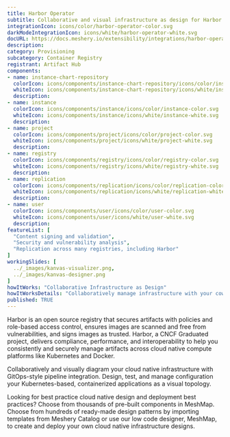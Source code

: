 ```yaml
---
title: Harbor Operator
subtitle: Collaborative and visual infrastructure as design for Harbor Operator
integrationIcon: icons/color/harbor-operator-color.svg
darkModeIntegrationIcon: icons/white/harbor-operator-white.svg
docURL: https://docs.meshery.io/extensibility/integrations/harbor-operator
description: 
category: Provisioning
subcategory: Container Registry
registrant: Artifact Hub
components: 
- name: instance-chart-repository
  colorIcon: icons/components/instance-chart-repository/icons/color/instance-chart-repository-color.svg
  whiteIcon: icons/components/instance-chart-repository/icons/white/instance-chart-repository-white.svg
  description: 
- name: instance
  colorIcon: icons/components/instance/icons/color/instance-color.svg
  whiteIcon: icons/components/instance/icons/white/instance-white.svg
  description: 
- name: project
  colorIcon: icons/components/project/icons/color/project-color.svg
  whiteIcon: icons/components/project/icons/white/project-white.svg
  description: 
- name: registry
  colorIcon: icons/components/registry/icons/color/registry-color.svg
  whiteIcon: icons/components/registry/icons/white/registry-white.svg
  description: 
- name: replication
  colorIcon: icons/components/replication/icons/color/replication-color.svg
  whiteIcon: icons/components/replication/icons/white/replication-white.svg
  description: 
- name: user
  colorIcon: icons/components/user/icons/color/user-color.svg
  whiteIcon: icons/components/user/icons/white/user-white.svg
  description: 
featureList: [
  "Content signing and validation",
  "Security and vulnerability analysis",
  "Replication across many registries, including Harbor"
]
workingSlides: [
  ../_images/kanvas-visualizer.png,
  ../_images/kanvas-designer.png
]
howItWorks: "Collaborative Infrastructure as Design"
howItWorksDetails: "Collaboratively manage infrastructure with your coworkers synchronously sharing the same designs."
published: TRUE
---
```

<p>
Harbor is an open source registry that secures artifacts with policies and role-based access control, ensures images are scanned and free from vulnerabilities, and signs images as trusted. Harbor, a CNCF Graduated project, delivers compliance, performance, and interoperability to help you consistently and securely manage artifacts across cloud native compute platforms like Kubernetes and Docker.
</p>
<p>
    Collaboratively and visually diagram your cloud native infrastructure with GitOps-style pipeline integration. Design, test, and manage configuration your Kubernetes-based, containerized applications as a visual topology.
</p>
<p>
    Looking for best practice cloud native design and deployment best practices? Choose from thousands of pre-built components in MeshMap. Choose from hundreds of ready-made design patterns by importing templates from Meshery Catalog or use our low code designer, MeshMap, to create and deploy your own cloud native infrastructure designs.
</p>
